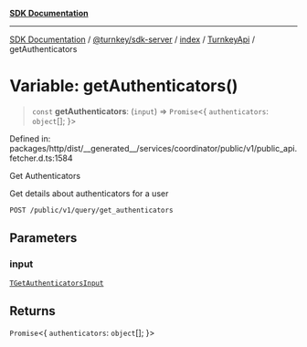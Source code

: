 [**SDK Documentation**](../../../../../../README.mdx)

***

[SDK Documentation](../../../../../../packages.mdx) / [@turnkey/sdk-server](../../../../README.mdx) / [index](../../../README.mdx) / [TurnkeyApi](../README.mdx) / getAuthenticators

# Variable: getAuthenticators()

> `const` **getAuthenticators**: (`input`) => `Promise`\<\{ `authenticators`: `object`[]; \}\>

Defined in: packages/http/dist/\_\_generated\_\_/services/coordinator/public/v1/public\_api.fetcher.d.ts:1584

Get Authenticators

Get details about authenticators for a user

`POST /public/v1/query/get_authenticators`

## Parameters

### input

[`TGetAuthenticatorsInput`](../type-aliases/TGetAuthenticatorsInput.mdx)

## Returns

`Promise`\<\{ `authenticators`: `object`[]; \}\>

